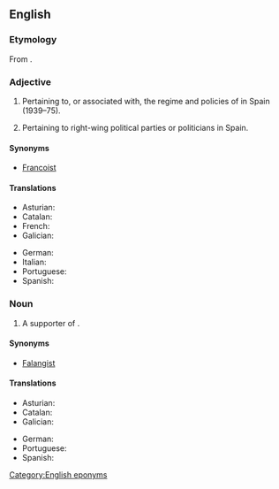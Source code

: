 ==English==

===Etymology===
From {{der|en|es|franquista}}.

===Adjective===
{{en-adj}}

# Pertaining to, or associated with, the regime and policies of {{w|Francisco Franco}} in Spain (1939–75).
# {{lb|en|pejorative}} Pertaining to right-wing political parties or politicians in Spain.

====Synonyms====
* [[Francoist]]

====Translations====
{{trans-top|pertaining to Francisco Franco}}
* Asturian: {{t|ast|franquista}}
* Catalan: {{t+|ca|franquista}}
* French: {{t+|fr|franquiste}}
* Galician: {{t|gl|franquista}}
{{trans-mid}}
* German: {{t|de|franquistisch}}
* Italian: {{t|it|franchista}}
* Portuguese: {{t|pt|franquista}}
* Spanish: {{t+|es|franquista}}
{{trans-bottom}}

===Noun===
{{en-noun}}

# A supporter of {{w|Francisco Franco}}.

====Synonyms====
* [[Falangist]]

====Translations====
{{trans-top|supporter of Francisco Franco}}
* Asturian: {{t|ast|franquista|m|f}}
* Catalan: {{t+|ca|franquista|m|f}}
* Galician: {{t|gl|franquista|m|f}}
{{trans-mid}}
* German: {{t|de|Franquist}}
* Portuguese: {{t|pt|franquista|m|f}}
* Spanish: {{t+|es|franquista|m|f}}
{{trans-bottom}}

[[Category:English eponyms]]